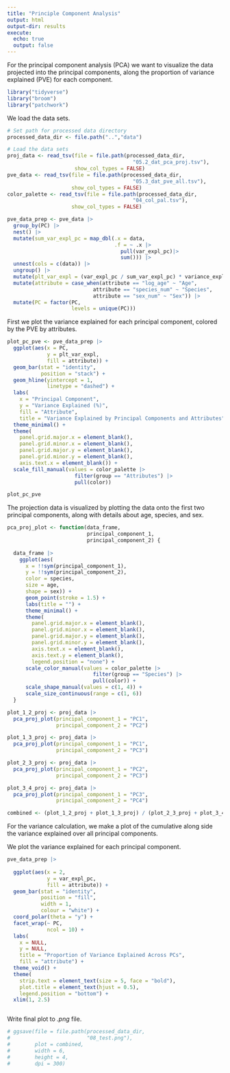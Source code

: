 ```yaml
---
title: "Principle Component Analysis"
output: html
output-dir: results
execute:
  echo: true
  output: false
---
```


For the principal component analysis (PCA) we want to visualize the data projected into the principal components, along the proportion of variance explained (PVE) for each component.

```r
library("tidyverse")
library("broom")
library("patchwork")
```

We load the data sets.

```r
# Set path for processed data directory
processed_data_dir <- file.path("..","data")

# Load the data sets
proj_data <- read_tsv(file = file.path(processed_data_dir,
                                         "05.2_dat_pca_proj.tsv"),
                      show_col_types = FALSE)
pve_data <- read_tsv(file = file.path(processed_data_dir,
                                         "05.3_dat_pve_all.tsv"),
                     show_col_types = FALSE)
color_palette <- read_tsv(file = file.path(processed_data_dir,
                                         "04_col_pal.tsv"),
                     show_col_types = FALSE)
```

```r
pve_data_prep <- pve_data |>
  group_by(PC) |>
  nest() |>
  mutate(sum_var_expl_pc = map_dbl(.x = data,
                                   .f = ~ .x |>
                                     pull(var_expl_pc)|>
                                     sum())) |>
  unnest(cols = c(data)) |>
  ungroup() |>
  mutate(plt_var_expl = (var_expl_pc / sum_var_expl_pc) * variance_explained) |>
  mutate(attribute = case_when(attribute == "log_age" ~ "Age",
                            attribute == "species_num" ~ "Species",
                            attribute == "sex_num" ~ "Sex")) |>
  mutate(PC = factor(PC,
                     levels = unique(PC)))

```

First we plot the variance explained for each principal component, colored by the PVE by attributes.

```r
plot_pc_pve <- pve_data_prep |>
  ggplot(aes(x = PC,
             y = plt_var_expl,
             fill = attribute)) + 
  geom_bar(stat = "identity",
           position = "stack") +
  geom_hline(yintercept = 1,
             linetype = "dashed") +
  labs(
    x = "Principal Component",
    y = "Variance Explained (%)",
    fill = "Attribute",
    title = "Variance Explained by Principal Components and Attributes") +
  theme_minimal() +
  theme(
    panel.grid.major.x = element_blank(),
    panel.grid.minor.x = element_blank(),
    panel.grid.major.y = element_blank(),
    panel.grid.minor.y = element_blank(),
    axis.text.x = element_blank()) +
  scale_fill_manual(values = color_palette |>
                      filter(group == "Attributes") |>
                      pull(color))

plot_pc_pve
```

The projection data is visualized by plotting the data onto the first two principal components, along with details about age, species, and sex.

```r
pca_proj_plot <- function(data_frame,
                          principal_component_1,
                          principal_component_2) {
  
  data_frame |>
    ggplot(aes(
      x = !!sym(principal_component_1),
      y = !!sym(principal_component_2),
      color = species,
      size = age,
      shape = sex)) +
      geom_point(stroke = 1.5) +
      labs(title = "") +
      theme_minimal() +
      theme(
        panel.grid.major.x = element_blank(),
        panel.grid.minor.x = element_blank(),
        panel.grid.major.y = element_blank(),
        panel.grid.minor.y = element_blank(),
        axis.text.x = element_blank(),
        axis.text.y = element_blank(),
        legend.position = "none") +
      scale_color_manual(values = color_palette |>
                            filter(group == "Species") |>
                            pull(color)) +
      scale_shape_manual(values = c(1, 4)) +
      scale_size_continuous(range = c(1, 6))
  }
```

```r
plot_1_2_proj <- proj_data |>
  pca_proj_plot(principal_component_1 = "PC1",
                principal_component_2 = "PC2")

plot_1_3_proj <- proj_data |>
  pca_proj_plot(principal_component_1 = "PC1",
                principal_component_2 = "PC3")

plot_2_3_proj <- proj_data |>
  pca_proj_plot(principal_component_1 = "PC2",
                principal_component_2 = "PC3")

plot_3_4_proj <- proj_data |>
  pca_proj_plot(principal_component_1 = "PC3",
                principal_component_2 = "PC4")

combined <- (plot_1_2_proj + plot_1_3_proj) / (plot_2_3_proj + plot_3_4_proj)

```

For the variance calculation, we make a plot of the cumulative along side the variance explained over all principal components.

We plot the variance explained for each principal component.

```r
pve_data_prep |>
  
  ggplot(aes(x = 2,
             y = var_expl_pc,
             fill = attribute)) +
  geom_bar(stat = "identity",
           position = "fill",
           width = 1,
           colour = "white") +
  coord_polar(theta = "y") +
  facet_wrap(~ PC,
             ncol = 10) +
  labs(
    x = NULL,
    y = NULL,
    title = "Proportion of Variance Explained Across PCs",
    fill = "attribute") +
  theme_void() +
  theme(
    strip.text = element_text(size = 5, face = "bold"),
    plot.title = element_text(hjust = 0.5),
    legend.position = "bottom") +
  xlim(1, 2.5) 
```

```r

```

Write final plot to *.png* file.

```r
# ggsave(file = file.path(processed_data_dir,
#                         "08_test.png"),
#        plot = combined,
#        width = 6,
#        height = 4,
#        dpi = 300)
```

